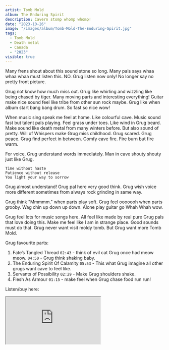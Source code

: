 ```yaml
---
artist: Tomb Mold
album: The Enduring Spirit
description: Cavern stomp whomp whomp!
date: "2023-10-26"
image: "/images/album/Tomb-Mold-The-Enduring-Spirit.jpg"
tags:
  - Tomb Mold
  - Death metal
  - Canada
  - "2023"
visible: true
---
```


Many frens shout about this sound stone so long. Many pals says whaa whaa whaa must listen this. NO. Grug listen now only! No longer say no pretty front picture.

Grug not know how much miss out. Grug like whirling and wizzling like being chased by tiger. Many moving parts and interesting everything! Guitar make nice sound feel like tribe from other sun rock maybe. Grug like when album start bang bang drum. So fast so nice wow!

When music sing speak me feel at home. Like colourful cave. Music sound fast but talent pals playing. Feel grass under toes. Like wind in Grug beard. Make sound like death metal from many winters before. But also sound of pretty. Will of Whispers make Grug miss childhood. Grug scared. Grug peace. Grug find perfect in between. Comfy cave fire. Fire burn but fire warm.

For voice, Grug understand words immediately. Man in cave shouty shouty just like Grug.

```
Time without haste
Patience without release
You light your way to sorrow
```

Grug almost understand! Grug pal here very good think. Grug wish voice more different sometimes from always rock grinding in same way.

Grug think "Mmmmm." when parts play soft. Grug feel ooooooh when parts grooby. Wag chin up down up down. Alone play guitar go Whah Whah wow.

Grug feel lots for music songs here. All feel like made by real pure Grug pals that love doing this. Make me feel like I am in strange place. Good sounds must do that. Grug never want visit moldy tomb. But Grug want more Tomb Mold.

Grug favourite parts:

1. Fate’s Tangled Thread `02:43` - think of evil cat Grug once had meow meow. `04:50` - Grug think shaking baby.
2. The Enduring Spirit Of Calamity `05:53` - This what Grug imagine all other grugs want cave to feel like.
3. Servants of Possibility `02:29` - Make Grug shoulders shake.
4. Flesh As Armour `01:15` - make feel when Grug chase food run run!

Listen/buy here:

<iframe
  style={{ border: "0", width: "350px", height: "687px" }}
  src="https://bandcamp.com/EmbeddedPlayer/album=2448143742/size=large/bgcol=333333/linkcol=ffffff/transparent=true/"
  seamless>
  <a href="https://listen.20buckspin.com/album/the-enduring-spirit">
    The Enduring Spirit by Tomb Mold
  </a>
</iframe>
